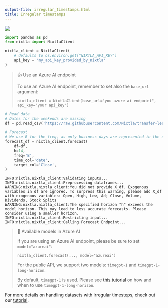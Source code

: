 ```yaml
---
output-file: irregular_timestamps.html
title: Irregular timestamps
---
```



[![](https://colab.research.google.com/assets/colab-badge.svg)](https://colab.research.google.com/github/Nixtla/nixtla/blob/main/nbs/docs/capabilities/forecast/11_irregular_timestamps.ipynb)

```python
import pandas as pd
from nixtla import NixtlaClient
```


```python
nixtla_client = NixtlaClient(
    # defaults to os.environ.get("NIXTLA_API_KEY")
    api_key = 'my_api_key_provided_by_nixtla'
)
```

> 👍 Use an Azure AI endpoint
>
> To use an Azure AI endpoint, remember to set also the `base_url`
> argument:
>
> `nixtla_client = NixtlaClient(base_url="you azure ai endpoint", api_key="your api_key")`

```python
# Read data
# Dates for the weekends are missing
df = pd.read_csv('https://raw.githubusercontent.com/Nixtla/transfer-learning-time-series/main/datasets/openbb/pltr.csv')

# Forecast
# We use B for the freq, as only business days are represented in the dataset
forecast_df = nixtla_client.forecast(
    df=df, 
    h=14, 
    freq='B',
    time_col='date', 
    target_col='Close',
)
```

``` text
INFO:nixtla.nixtla_client:Validating inputs...
INFO:nixtla.nixtla_client:Preprocessing dataframes...
WARNING:nixtla.nixtla_client:You did not provide X_df. Exogenous variables in df are ignored. To surpress this warning, please add X_df with exogenous variables: Open, High, Low, Adj Close, Volume, Dividends, Stock Splits
WARNING:nixtla.nixtla_client:The specified horizon "h" exceeds the model horizon. This may lead to less accurate forecasts. Please consider using a smaller horizon.
INFO:nixtla.nixtla_client:Restricting input...
INFO:nixtla.nixtla_client:Calling Forecast Endpoint...
```

> 📘 Available models in Azure AI
>
> If you are using an Azure AI endpoint, please be sure to set
> `model="azureai"`:
>
> `nixtla_client.forecast(..., model="azureai")`
>
> For the public API, we support two models: `timegpt-1` and
> `timegpt-1-long-horizon`.
>
> By default, `timegpt-1` is used. Please see [this
> tutorial](https://docs.nixtla.io/docs/tutorials-long_horizon_forecasting)
> on how and when to use `timegpt-1-long-horizon`.

For more details on handling datasets with irregular timesteps, check
out our
[tutorial](https://docs.nixtla.io/docs/tutorials-irregular_timestamps).

